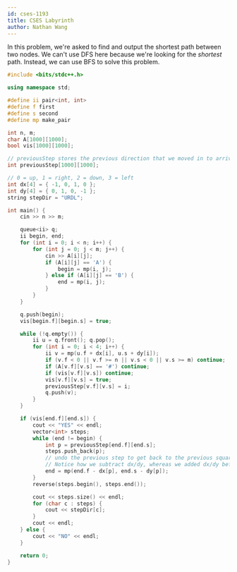 ```yaml
---
id: cses-1193
title: CSES Labyrinth
author: Nathan Wang
---
```


In this problem, we're asked to find and output the shortest path between two nodes. We can't use DFS here because we're looking for the _shortest_ path. Instead, we can use BFS to solve this problem.

```cpp
#include <bits/stdc++.h>

using namespace std;

#define ii pair<int, int>
#define f first
#define s second
#define mp make_pair

int n, m;
char A[1000][1000];
bool vis[1000][1000];

// previousStep stores the previous direction that we moved in to arrive that this cell
int previousStep[1000][1000];

// 0 = up, 1 = right, 2 = down, 3 = left
int dx[4] = { -1, 0, 1, 0 };
int dy[4] = { 0, 1, 0, -1 };
string stepDir = "URDL";

int main() {
    cin >> n >> m;

    queue<ii> q;
    ii begin, end;
    for (int i = 0; i < n; i++) {
        for (int j = 0; j < m; j++) {
            cin >> A[i][j];
            if (A[i][j] == 'A') {
                begin = mp(i, j);
            } else if (A[i][j] == 'B') {
                end = mp(i, j);
            }
        }
    }

    q.push(begin);
    vis[begin.f][begin.s] = true;

    while (!q.empty()) {
        ii u = q.front(); q.pop();
        for (int i = 0; i < 4; i++) {
            ii v = mp(u.f + dx[i], u.s + dy[i]);
            if (v.f < 0 || v.f >= n || v.s < 0 || v.s >= m) continue;
            if (A[v.f][v.s] == '#') continue;
            if (vis[v.f][v.s]) continue;
            vis[v.f][v.s] = true;
            previousStep[v.f][v.s] = i;
            q.push(v);
        }
    }

    if (vis[end.f][end.s]) {
        cout << "YES" << endl;
        vector<int> steps;
        while (end != begin) {
            int p = previousStep[end.f][end.s];
            steps.push_back(p);
            // undo the previous step to get back to the previous square
            // Notice how we subtract dx/dy, whereas we added dx/dy before
            end = mp(end.f - dx[p], end.s - dy[p]);
        }
        reverse(steps.begin(), steps.end());

        cout << steps.size() << endl;
        for (char c : steps) {
            cout << stepDir[c];
        }
        cout << endl;
    } else {
        cout << "NO" << endl;
    }

    return 0;
}
```
